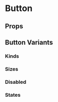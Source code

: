 
<Meta of={ButtonStories} />

# Button

## Props

<ArgsTable of={Button} />

## Button Variants

### Kinds

<Canvas>
  <Story name="Kinds" />
</Canvas>

### Sizes

<Canvas>
  <Story name="Sizes" />
</Canvas>

### Disabled

<Canvas>
  <Story name="Disabled" />
</Canvas>

### States

<Canvas>
  <Story name="States" />
</Canvas>
